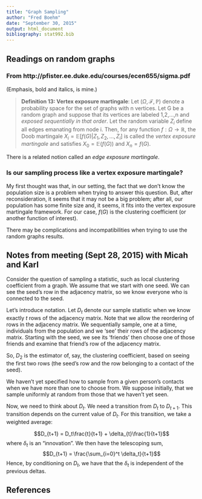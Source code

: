 ```yaml
---
title: "Graph Sampling"
author: "Fred Boehm"
date: "September 30, 2015"
output: html_document
bibliography: stat992.bib
---
```


## Readings on random graphs

### From http://pfister.ee.duke.edu/courses/ecen655/sigma.pdf

(Emphasis, bold and italics, is mine.)

> **Definition 13: Vertex exposure martingale**: Let $(\Omega, \mathcal{F}, \mathbb{P})$ denote a probability space for the set of graphs with n vertices. Let G be a random graph and suppose that its vertices are labeled 1,2,...,n and *exposed sequentially in that order*. Let the random variable $Z_i$ define all edges emanating from node i. Then, for any function $f:\Omega \to \mathbb{R}$, the Doob martingale $X_i = \mathbb{E}[f(G)|Z_1, Z_2, ..., Z_i]$ is called the *vertex exposure martingale* and satisfies $X_0 = \mathbb{E}(f(G))$ and $X_n = f(G)$.

There is a related notion called an *edge exposure martingale*.

### Is our sampling process like a vertex exposure martingale?

My first thought was that, in our setting, the fact that we don't know the population size is a problem when trying to answer this question. But, after reconsideration, it seems that it may not be a big problem; after all, our population has some finite size and, it seems, it fits into the vertex exposure martingale framework. For our case, $f(G)$ is the clustering coefficient (or another function of interest). 


There may be complications and incompatibilities when trying to use the random graphs results.  



## Notes from meeting (Sept 28, 2015) with Micah and Karl

Consider the question of sampling a statistic, such as local clustering coefficient from a graph. We assume that we start with one seed. We can see the seed's row in the adjacency matrix, so we know everyone who is connected to the seed. 

Let's introduce notation. Let $D_t$ denote our sample statistic when we know exactly $t$ rows of the adjacency matrix. Note that we allow the reordering of rows in the adjacency matrix. We sequentially sample, one at a time, individuals from the population and we 'see' their rows of the adjacency matrix. Starting with the seed, we see its 'friends' then choose one of those friends and examine that friend's row of the adjacency matrix.

So, $D_2$ is the estimator of, say, the clustering coefficient, based on seeing the first two rows (the seed's row and the row belonging to a contact of the seed).

We haven't yet specified how to sample from a given person's contacts when we have more than one to choose from. We suppose initially, that we sample uniformly at random from those that we haven't yet seen.

Now, we need to think about $D_t$. We need a transition from $D_t$ to $D_{t+1}$. This transition depends on the current value of $D_t$. For this transition, we take a weighted average:

$$D_{t+1} = D_t\frac{t}{t+1} + \delta_{t}\frac{1}{t+1}$$ where $\delta_t$ is an "innovation". We then have the telescoping sum, $$D_{t+1} = \frac{\sum_{i=0}^t \delta_t}{t+1}$$ Hence, by conditioning on $D_t$, we have that the $\delta_t$ is independent of the previous deltas. 







## References


